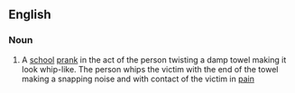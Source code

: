 ==English==


===Noun===
{{en-noun|head=[[towel]] [[snap]]}}

# {{slang}} A [[school]] [[prank]] in the act of the person twisting a damp towel making it look whip-like. The person whips the victim with the end of the towel  making a snapping noise and with contact of the victim in [[pain]]